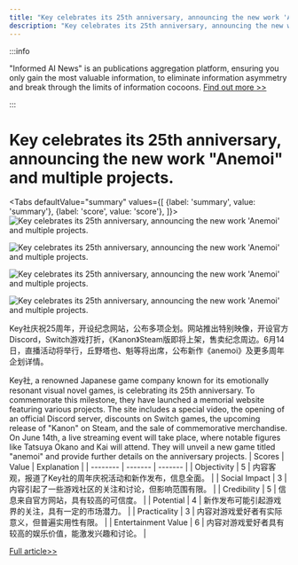 ```yaml
---
title: "Key celebrates its 25th anniversary, announcing the new work 'Anemoi' and multiple projects."
description: "Key celebrates its 25th anniversary, announcing the new work 'Anemoi' and multiple projects."
---
```



:::info

"Informed AI News" is an publications aggregation platform, ensuring you only gain the most valuable information, to eliminate information asymmetry and break through the limits of information cocoons.  [Find out more >>](/)

:::

# Key celebrates its 25th anniversary, announcing the new work "Anemoi" and multiple projects.


<Tabs
	defaultValue="summary"
	values={[
	{label: 'summary', value: 'summary'},
	{label: 'score', value: 'score'},
]}>
<TabItem value="summary">
<img
  src="https://image.informedainews.com/2024/06/Vid-wOl-1717638942-0.jpg"
  alt="Key celebrates its 25th anniversary, announcing the new work 'Anemoi' and multiple projects."
/>

<img
  src="https://image.informedainews.com/2024/06/Vid-rY6-1717638942-1.jpg"
  alt="Key celebrates its 25th anniversary, announcing the new work 'Anemoi' and multiple projects."
/>

<img
  src="https://image.informedainews.com/2024/06/Vid-nrX-1717638942-2.jpg"
  alt="Key celebrates its 25th anniversary, announcing the new work 'Anemoi' and multiple projects."
/>

<img
  src="https://image.informedainews.com/2024/06/Vid-F2H-1717638942-3.jpg"
  alt="Key celebrates its 25th anniversary, announcing the new work 'Anemoi' and multiple projects."
/>



Key社庆祝25周年，开设纪念网站，公布多项企划。网站推出特别映像，开设官方Discord，Switch游戏打折，《Kanon》Steam版即将上架，售卖纪念周边。6月14日，直播活动将举行，丘野塔也、魁等将出席，公布新作《anemoi》及更多周年企划详情。

Key社, a renowned Japanese game company known for its emotionally resonant visual novel games, is celebrating its 25th anniversary. To commemorate this milestone, they have launched a memorial website featuring various projects. The site includes a special video, the opening of an official Discord server, discounts on Switch games, the upcoming release of "Kanon" on Steam, and the sale of commemorative merchandise. On June 14th, a live streaming event will take place, where notable figures like Tatsuya Okano and Kai will attend. They will unveil a new game titled "anemoi" and provide further details on the anniversary projects.
</TabItem>
<TabItem value="score">
	| Scores     | Value   | Explanation |
	| -------- | ------- | ------- |
	| Objectivity  | 5    | 内容客观，报道了Key社的周年庆祝活动和新作发布，信息全面。    |
	| Social Impact | 3     | 内容引起了一些游戏社区的关注和讨论，但影响范围有限。    |
	| Credibility    | 5    | 信息来自官方网站，具有较高的可信度。    |
	| Potential    | 4    | 新作发布可能引起游戏界的关注，具有一定的市场潜力。    |
	| Practicality    | 3    | 内容对游戏爱好者有实际意义，但普遍实用性有限。    |
	| Entertainment Value    | 6    | 内容对游戏爱好者具有较高的娱乐价值，能激发兴趣和讨论。    |
</TabItem>
</Tabs>

[Full article>>](https://www.gcores.com/articles/182927)
